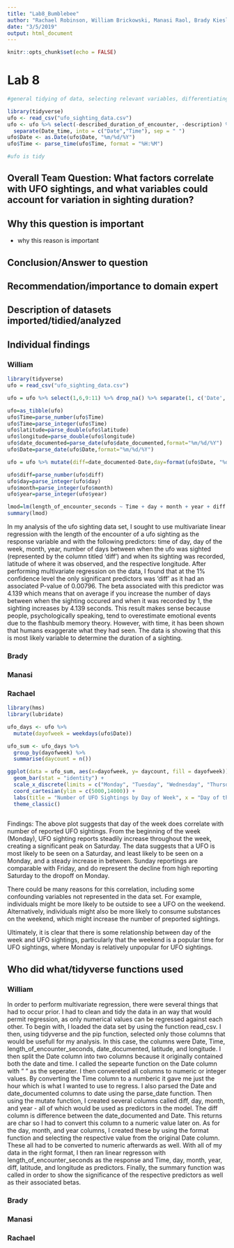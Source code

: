 ```yaml
---
title: "Lab8_Bumblebee"
author: "Rachael Robinson, William Brickowski, Manasi Raol, Brady Kiesling"
date: "3/5/2019"
output: html_document
---
```


```r
knitr::opts_chunk$set(echo = FALSE)
```

# Lab 8

```r
#general tidying of data, selecting relevant variables, differentiating date and time and converting them from characters

library(tidyverse)
ufo <- read_csv("ufo_sighting_data.csv")
ufo <- ufo %>% select(-described_duration_of_encounter, -description) %>%
  separate(Date_time, into = c("Date","Time"), sep = " ")
ufo$Date <- as.Date(ufo$Date, "%m/%d/%Y")
ufo$Time <- parse_time(ufo$Time, format = "%H:%M")

#ufo is tidy

```


## Overall Team Question: What factors correlate with UFO sightings, and what variables could account for variation in sighting duration?

## Why this question is important

  * why this reason is important
  
## Conclusion/Answer to question

## Recommendation/importance to domain expert

## Description of datasets imported/tidied/analyzed

## Individual findings

### William


```r
library(tidyverse)
ufo = read_csv("ufo_sighting_data.csv")

ufo = ufo %>% select(1,6,9:11) %>% drop_na() %>% separate(1, c('Date','Time'), sep = " ", remove = TRUE) 

ufo=as_tibble(ufo)
ufo$Time=parse_number(ufo$Time)
ufo$Time=parse_integer(ufo$Time)
ufo$latitude=parse_double(ufo$latitude)
ufo$longitude=parse_double(ufo$longitude)
ufo$date_documented=parse_date(ufo$date_documented,format="%m/%d/%Y")
ufo$Date=parse_date(ufo$Date,format="%m/%d/%Y")

ufo = ufo %>% mutate(diff=date_documented-Date,day=format(ufo$Date, "%d"),month=format(ufo$Date, "%m"),year=format(ufo$Date, "%Y"))

ufo$diff=parse_number(ufo$diff)
ufo$day=parse_integer(ufo$day)
ufo$month=parse_integer(ufo$month)
ufo$year=parse_integer(ufo$year)

lmod=lm(length_of_encounter_seconds ~ Time + day + month + year + diff + latitude + longitude, data=ufo)
summary(lmod)
```
In my analysis of the ufo sighting data set, I sought to use multivariate linear regression with the length of the encounter of a ufo sighting as the response variable and with the following predictors: time of day, day of the week, month, year, number of days between when the ufo was sighted (represented by the column titled 'diff') and when its sighting was recorded, latitude of where it was observed, and the respective longitude. After performing multivariate regression on the data, I found that at the 1% confidence level the only significant predictors was 'diff' as it had an associated P-value of 0.00796. The beta associated with this predictor was 4.139 which means that on average if you increase the number of days between when the sighting occured and when it was recorded by 1, the sighting increases by 4.139 seconds. This result makes sense because people, psychologically speaking, tend to overestimate emotional events due to the flashbulb memory theory. However, with time, it has been shown that humans exaggerate what they had seen. The data is showing that this is most likely variable to determine the duration of a sighting.


### Brady

### Manasi

### Rachael

```r
library(hms)
library(lubridate)

ufo_days <- ufo %>%
  mutate(dayofweek = weekdays(ufo$Date))

ufo_sum <- ufo_days %>%
  group_by(dayofweek) %>%
  summarise(daycount = n())


```

```r
ggplot(data = ufo_sum, aes(x=dayofweek, y= daycount, fill = dayofweek)) +
  geom_bar(stat = "identity") +
  scale_x_discrete(limits = c("Monday", "Tuesday", "Wednesday", "Thursday", "Friday", "Saturday", "Sunday")) +
  coord_cartesian(ylim = c(5000,14000)) +
  labs(title = "Number of UFO Sightings by Day of Week", x = "Day of the week", y = "Number of sightings", fill = "Day of week") +
  theme_classic()
  

```

Findings: The above plot suggests that day of the week does correlate with number of reported UFO sightings. From the beginning of the week (Monday), UFO sighting reports steadily increase throughout the week, creating a significant peak on Saturday. The data suggests that a UFO is most likely to be seen on a Saturday, and least likely to be seen on a Monday, and a steady increase in between. Sunday reportings are comparable with Friday, and do represent the decline from high reporting Saturday to the dropoff on Monday.

There could be many reasons for this correlation, including some confounding variables not represented in the data set. For example, individuals might be more likely to be outside to see a UFO on the weekend. Alternatively, individuals might also be more likely to consume substances on the weekend, which might increase the number of preported sightings.

Ultimately, it is clear that there is some relationship between day of the week and UFO sightings, particularly that the weekend is a popular time for UFO sightings, where Monday is relatively unpopular for UFO sightings.


## Who did what/tidyverse functions used

### William


In order to perform multivariate regression, there were several things that had to occur prior. I had to clean and tidy the data in an way that would permit regression, as only numerical values can be regressed against each other. To begin with, I loaded the data set by using the function read_csv. I then, using tidyverse and the pip function, selected only those columns that would be usefull for my analysis. In this case, the columns were Date, Time, length_of_encounter_seconds, date_documented, latitude, and longitude. I then split the Date column into two columns because it originally contained both the date and time. I called the sepearte function on the Date column with " " as the seperater. I then convereted all columns to numeric or integer values. By converting the Time column to a numberic it gave me just the hour which is what I wanted to use to regress. I also parsed the Date and date_documented columns to date using the parse_date function. Then using the mutate function, I created several columns called diff, day, month, and year - all of which would be used as predictors in the model. The diff column is difference between the date_documented and Date. This returns are char so I had to convert this column to a numeric value later on. As for the day, month, and year columns, I created these by using the format function and selecting the respective value from the original Date column. These all had to be converted to numeric afterwards as well. With all of my data in the right format, I then ran linear regresson with length_of_encounter_seconds as the response and Time, day, month, year, diff, latitude, and longitude as predictors. Finally, the summary function was called in order to show the significance of the respective predictors as well as their associated betas.


### Brady

### Manasi

### Rachael
